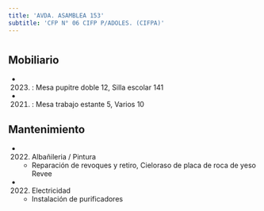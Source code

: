 ```yaml
---
title: 'AVDA. ASAMBLEA 153'
subtitle: 'CFP N° 06 CIFP P/ADOLES. (CIFPA)'
---
```


#


## Mobiliario

*  (2023) : Mesa pupitre doble 12, Silla escolar 141 

*  (2021) : Mesa trabajo estante 5, Varios 10 





## Mantenimiento

*  (2022) Albañileria / Pintura 
    + Reparación de revoques y retiro, Cieloraso de placa de roca de yeso Revee

*  (2022) Electricidad 
    + Instalación de purificadores



